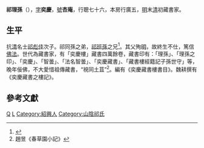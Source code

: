 {{明清人物信息框
| 姓名 = 祁理孫
| 圖片名稱= 
| 圖片大小 = 
| 圖片說明 = 
| 最高職務 = 恩蔭中書科中書舍人 
| 國家 = 大明
| 爵位 = 
| 籍貫 = [[浙江|浙江]][[山陰縣_(浙江省)|山陰縣]]
| 字號 = 字奕慶，號杏庵
| 諡號 = 私謚孝友先生
| 出生日期 = 天啟七年丁卯正月十八日亥時（1627年3月5日）
| 出生地點 =  
| 逝世日期 = 康熙二十六年丁卯五月廿五日丑時〔{{dda|1687|7|4|1627|3|5}}〕
| 逝世地點 =  
| 墓葬 = 祥符寺側
| 配偶 = 車水坊張氏名德蕙字楚纕（狀元陽和公（[[張元忭|張元忭]]）元孫女，都督同？？？之女）
| 親屬 = 父[[祁彪佳|祁彪佳]]；子二祁昌徵、次子祁曜徵出繼弟[[祁班孫|祁班孫]]為嗣；女四：祁妧姐（適萬曆二十九年進士[[劉宗周|劉宗周]]之族孫劉智林，康熙壬午解元劉奇齡之母）、祁姿姐（適萬曆二十九年進士[[商周祚|商周祚]]曾孫商錦）、祁妙姐、祁瑤姐（適崇禎元年進士翰林文忠公[[周鳳翔|周鳳翔]]孫周鋐𪔂）
| 出身 = 
* 郡庠生
| 經歷 = 
| 著作 =
* 
}}
'''祁理孫'''（{{bd|1627年|3月5日|1687年|7月4日|catIdx=Q}}），[[表字|字]]'''奕慶'''，[[號|號]]'''杏庵'''，行聰七十六，本房行廣五，[[明|明]]末[[清|清]]初藏書家。

==生平==
抗[[清|清]]名士[[祁彪佳|祁彪佳]]次子。祁同孫之弟，[[祁班孫|祁班孫]]之兄<ref>{{Cite web |url=http://www.libraryjournal.com.cn/CN/article/downloadArticleFile.do?attachType=PDF&id=486 |title=藏书世家山阴祁氏家风家学及其传承 |accessdate=2019-07-29 |archive-date=2020-08-18 |archive-url=https://web.archive.org/web/20200818061315/http://www.libraryjournal.com.cn/CN/article/downloadArticleFile.do?attachType=PDF&id=486 |dead-url=no }}</ref>。其父殉[[明|明]]，故終生不仕，篤信[[佛法|佛法]]。世代為藏書家，有「奕慶樓」藏書四萬餘卷，藏書印有：「理孫」、「理孫之印」、「奕慶」、「智曇」、「法名智曇」、「奕慶藏書」、「藏書樓經籍記子孫世守」等，晚年佞佛，不大愛惜祖傳藏書，“視同土苴”<ref>趙昱《春草園小記》</ref>。編有《奕慶藏書樓書目》。魏耕撰有《奕慶藏書之樓記》。

== 參考文獻 ==
{{reflist}}

[[Category:清朝藏書家|Q]]
[[Category:祁姓|L]]
[[Category:紹興人|Category:紹興人]]
[[Category:山陰祁氏|Category:山陰祁氏]]